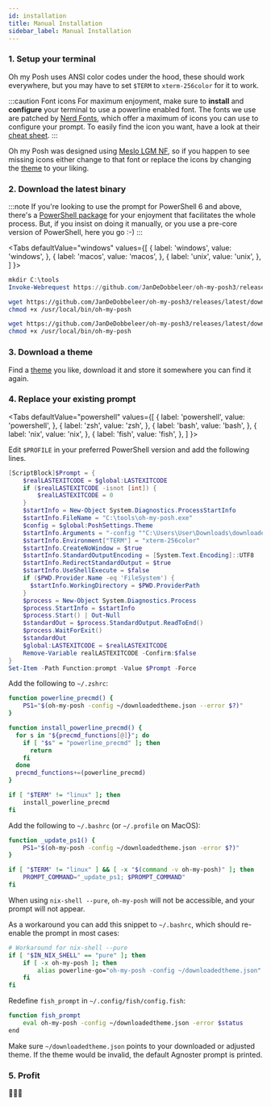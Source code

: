 ```yaml
---
id: installation
title: Manual Installation
sidebar_label: Manual Installation
---
```



### 1. Setup your terminal

Oh my Posh uses ANSI color codes under the hood, these should work everywhere,
but you may have to set `$TERM` to `xterm-256color` for it to work.

:::caution Font icons
For maximum enjoyment, make sure to **install** and **configure** your terminal to use a powerline enabled font.
The fonts we use are patched by [Nerd Fonts][nerdfonts], which offer a maximum of icons you can use to configure your prompt.
To easily find the icon you want, have a look at their [cheat sheet][nf-cheat].
:::

Oh my Posh was designed using [Meslo LGM NF][meslo], so if you happen to see missing icons either change to that font or replace the icons
by changing the [theme][themes] to your liking.

### 2. Download the latest binary

:::note
If you're looking to use the prompt for PowerShell 6 and above, there's a [PowerShell package][powershell] for your enjoyment that facilitates the whole process.
But, if you insist on doing it manually, or you use a pre-core version of PowerShell, here you go :-)
:::

<Tabs
  defaultValue="windows"
  values={[
    { label: 'windows', value: 'windows', },
    { label: 'macos', value: 'macos', },
    { label: 'unix', value: 'unix', },
  ]
}>
<TabItem value="windows">

```powershell
mkdir C:\tools
Invoke-Webrequest https://github.com/JanDeDobbeleer/oh-my-posh3/releases/latest/download/posh-windows-amd64.exe -OutFile C:\tools\oh-my-posh.exe
```

</TabItem>
<TabItem value="macos">


```bash
wget https://github.com/JanDeDobbeleer/oh-my-posh3/releases/latest/download/posh-darwin-amd64 -O /usr/local/bin/oh-my-posh
chmod +x /usr/local/bin/oh-my-posh
```

</TabItem>
<TabItem value="unix">


```bash
wget https://github.com/JanDeDobbeleer/oh-my-posh3/releases/latest/download/posh-linux-amd64 -O /usr/local/bin/oh-my-posh
chmod +x /usr/local/bin/oh-my-posh
```

</TabItem>
</Tabs>


### 3. Download a theme

Find a [theme][themes] you like, download it and store it somewhere you can find it again.

### 4. Replace your existing prompt

<Tabs
  defaultValue="powershell"
  values={[
    { label: 'powershell', value: 'powershell', },
    { label: 'zsh', value: 'zsh', },
    { label: 'bash', value: 'bash', },
    { label: 'nix', value: 'nix', },
    { label: 'fish', value: 'fish', },
  ]
}>
<TabItem value="powershell">

Edit `$PROFILE` in your preferred PowerShell version and add the following lines.

```powershell
[ScriptBlock]$Prompt = {
    $realLASTEXITCODE = $global:LASTEXITCODE
    if ($realLASTEXITCODE -isnot [int]) {
        $realLASTEXITCODE = 0
    }
    $startInfo = New-Object System.Diagnostics.ProcessStartInfo
    $startInfo.FileName = "C:\tools\oh-my-posh.exe"
    $config = $global:PoshSettings.Theme
    $startInfo.Arguments = "-config ""C:\Users\User\Downloads\downloadedtheme.json"" -pwd ""$PWD"" -error $realLASTEXITCODE"
    $startInfo.Environment["TERM"] = "xterm-256color"
    $startInfo.CreateNoWindow = $true
    $startInfo.StandardOutputEncoding = [System.Text.Encoding]::UTF8
    $startInfo.RedirectStandardOutput = $true
    $startInfo.UseShellExecute = $false
    if ($PWD.Provider.Name -eq 'FileSystem') {
      $startInfo.WorkingDirectory = $PWD.ProviderPath
    }
    $process = New-Object System.Diagnostics.Process
    $process.StartInfo = $startInfo
    $process.Start() | Out-Null
    $standardOut = $process.StandardOutput.ReadToEnd()
    $process.WaitForExit()
    $standardOut
    $global:LASTEXITCODE = $realLASTEXITCODE
    Remove-Variable realLASTEXITCODE -Confirm:$false
}
Set-Item -Path Function:prompt -Value $Prompt -Force
```

</TabItem>
<TabItem value="zsh">

Add the following to `~/.zshrc`:

```bash
function powerline_precmd() {
    PS1="$(oh-my-posh -config ~/downloadedtheme.json --error $?)"
}

function install_powerline_precmd() {
  for s in "${precmd_functions[@]}"; do
    if [ "$s" = "powerline_precmd" ]; then
      return
    fi
  done
  precmd_functions+=(powerline_precmd)
}

if [ "$TERM" != "linux" ]; then
    install_powerline_precmd
fi
```

</TabItem>
<TabItem value="bash">

Add the following to `~/.bashrc` (or `~/.profile` on MacOS):

```bash
function _update_ps1() {
    PS1="$(oh-my-posh -config ~/downloadedtheme.json -error $?)"
}

if [ "$TERM" != "linux" ] && [ -x "$(command -v oh-my-posh)" ]; then
    PROMPT_COMMAND="_update_ps1; $PROMPT_COMMAND"
fi
```

</TabItem>
<TabItem value="nix">

When using `nix-shell --pure`, `oh-my-posh` will not be accessible, and
your prompt will not appear.

As a workaround you can add this snippet to `~/.bashrc`,
which should re-enable the prompt in most cases:

```bash
# Workaround for nix-shell --pure
if [ "$IN_NIX_SHELL" == "pure" ]; then
    if [ -x oh-my-posh ]; then
        alias powerline-go="oh-my-posh -config ~/downloadedtheme.json"
    fi
fi
```

</TabItem>
<TabItem value="fish">

Redefine `fish_prompt` in `~/.config/fish/config.fish`:

```bash
function fish_prompt
    eval oh-my-posh -config ~/downloadedtheme.json -error $status
end
```

</TabItem>
</Tabs>

Make sure `~/downloadedtheme.json` points to your downloaded or adjusted theme. If the theme would be invalid, the default Agnoster prompt is printed.

### 5. Profit

🎉🎉🎉

[nerdfonts]: https://www.nerdfonts.com/
[nf-cheat]: https://www.nerdfonts.com/cheat-sheet
[meslo]: https://github.com/ryanoasis/nerd-fonts/releases/download/v2.1.0/Meslo.zip
[powershell]: /docs/powershell
[themes]: https://github.com/JanDeDobbeleer/oh-my-posh3/tree/main/themes
